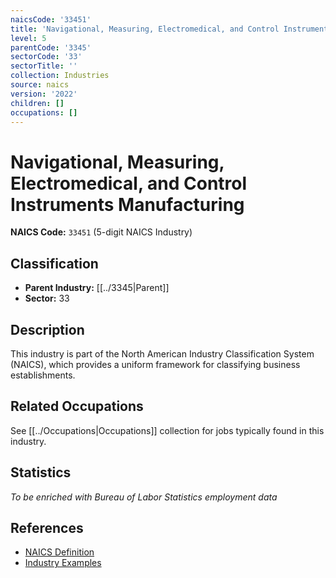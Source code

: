 ```yaml
---
naicsCode: '33451'
title: 'Navigational, Measuring, Electromedical, and Control Instruments Manufacturing'
level: 5
parentCode: '3345'
sectorCode: '33'
sectorTitle: ''
collection: Industries
source: naics
version: '2022'
children: []
occupations: []
---
```

# Navigational, Measuring, Electromedical, and Control Instruments Manufacturing

**NAICS Code:** `33451` (5-digit NAICS Industry)

## Classification

- **Parent Industry:** [[../3345|Parent]]
- **Sector:** 33

## Description

This industry is part of the North American Industry Classification System (NAICS), which provides a uniform framework for classifying business establishments.

## Related Occupations

See [[../Occupations|Occupations]] collection for jobs typically found in this industry.

## Statistics

*To be enriched with Bureau of Labor Statistics employment data*

## References

- [NAICS Definition](https://www.census.gov/naics/)
- [Industry Examples](https://www.census.gov/naics/2022NAICS/)
